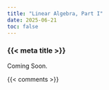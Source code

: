 ```yaml
---
title: "Linear Algebra, Part I"
date: 2025-06-21
toc: false
---
```


### {{< meta title >}}

Coming Soon.


{{< comments >}}
